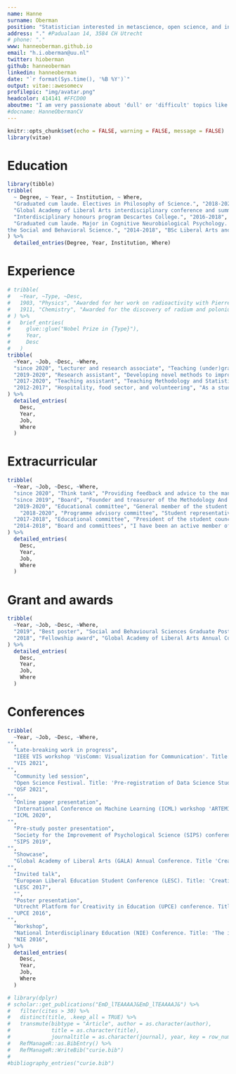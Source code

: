 ---
name: Hanne 
surname: Oberman
position: "Statistician interested in metascience, open science, and interdisciplinarity"
address: "." #Padualaan 14, 3584 CH Utrecht
# phone: "." 
www: hanneoberman.github.io
email: "h.i.oberman@uu.nl"
twitter: hioberman
github: hanneoberman
linkedin: hanneoberman
date: "`r format(Sys.time(), '%B %Y')`"
output: vitae::awesomecv
profilepic: "img/avatar.png"
headcolor: 414141 #FFCD00
aboutme: "I am very passionate about 'dull' or 'difficult' topics like statistics, programming, and philosophy of science. I'm motivated to use my enthusiasm and expertise to improve the quality of academic research and education. I aspire to (help others to) solve complex real-world problems that require insights from many disciplines and methodologies."
#docname: HanneObermanCV
---

```{r setup, include=FALSE}
knitr::opts_chunk$set(echo = FALSE, warning = FALSE, message = FALSE)
library(vitae)
```

<!-- # About me -->

<!--  * I am very passionate about 'dull' or 'difficult' topics like statistics, programming, and philosophy of science. -->
<!--  * I want to bring insights from different disciplines and methodologies together to solve complex real-world problems. -->
<!--  * I am motivated to .   -->



# Education

```{r}
library(tibble)
tribble(
  ~ Degree, ~ Year, ~ Institution, ~ Where,
  "Graduated cum laude. Electives in Philosophy of Science.", "2018-2020", "MSc Methodology and Statistics for the Behavioural, Biomedical and Social Sciences", "Utrecht University",
  "Global Academy of Liberal Arts interdisciplinary conference and summer school.", "2018", "Graduate Summer School", "Concordia University, Montreal",
  "Interdisciplinary honours program Descartes College.", "2016-2018", "Honours Degree", "Utrecht University",
  "Graduated cum laude. Major in Cognitive Neurobiological Psychology. Minor in Governance for Sustainable Development, and Methods and Statistics in
the Social and Behavioral Science.", "2014-2018", "BSc Liberal Arts and Sciences", "Utrecht University"
) %>% 
  detailed_entries(Degree, Year, Institution, Where)
```

# Experience

```{r}
# tribble(
#   ~Year, ~Type, ~Desc,
#   1903, "Physics", "Awarded for her work on radioactivity with Pierre Curie and Henri Becquerel",
#   1911, "Chemistry", "Awarded for the discovery of radium and polonium"
# ) %>% 
#   brief_entries(
#     glue::glue("Nobel Prize in {Type}"),
#     Year, 
#     Desc
#   )
tribble(
  ~Year, ~Job, ~Desc, ~Where,
  "since 2020", "Lecturer and research associate", "Teaching (under)graduate courses in statistics and data science. Researching missing data imputation and visualization. With Dr. Gerko Vink and Prof. Dr. Stef van Buuren. My aim is to develop interactive evaluation tools for incomplete data.", "Utrecht University",
  "2019-2020", "Research assistant", "Developing novel methods to improve the validity of social scientific prediction. With Dr. Dong Nguyen and Dr. Daniel Oberski. My task was to develop a reproducible pipelne for natural language processing with `R` and `Python`. I mostly focussed on the prerequisites for 'pre-registration' of these kinds of analyses.", "Utrecht University",
  "2017-2020", "Teaching assistant", "Teaching Methodology and Statistics and Experimental Psychology courses at all undergraduate levels. Tasks varied from practical supervision to lecturing, and from leading workgroups to grading assignments.", "Utrecht University",
  "2012-2017", "Hospitality, food sector, and volunteering", "As a student, I have always worked part-time in restaurants and at a sustainable food start-up. Next to that, I have volunteered at an animal shelter and several (cultural) festivals. Tasks include supervision of a team of 5-10 collegues, customer service, and account management.", "E.g., Dudok Rotterdam",
) %>%
  detailed_entries(
    Desc,
    Year,
    Job, 
    Where
  )
```

# Extracurricular
```{r}
tribble(
  ~Year, ~Job, ~Desc, ~Where,
  "since 2020", "Think tank", "Providing feedback and advice to the management teams of the Faculty of Social and Behavioural Sciences.", "Utrecht University",
  "since 2019", "Board", "Founder and treasurer of the Methodology And Statistics Alumni Society (MASAS). Tasks include planning events and developing the network.", "MASAS",
  "2019-2020", "Educational committee", "General member of the student council Faculty of Social and Behavioural Sciences  Research Masters.", "Utrecht University",
    "2018-2020", "Programme advisory committee", "Student representative Methodology and Statistics for the Behavioural, Biomedical and Social Sciences.", "Utrecht University",
  "2017-2018", "Educational committee", "President of the student council Liberal Arts and Sciences; vicepresident of the educational committee.", "Utrecht University",
  "2014-2018", "Board and committees", "I have been an active member of the study association Liberal Arts and Sciences, USLAS Atlas. Positions include vice-president of the association, president of the parents' day committee, secretary of the travel committee, and student-mentorship.", "USLAS Atlas",
) %>%
  detailed_entries(
    Desc,
    Year,
    Job, 
    Where
  )
```

# Grant and awards
```{r}
tribble(
  ~Year, ~Job, ~Desc, ~Where,
  "2019", "Best poster", "Social and Behavioural Sciences Graduate Poster Fair. Poster presentation about scientific practices around non-significant results: 'Will You Publish Null Papers?', in collaboration with Jerry Wenzel.", "Utrecht University",
  "2018", "Fellowship award", "Global Academy of Liberal Arts Annual Conference 'Creativity and the Liberal Arts' (HUMA 887).", "Concordia University, Montreal",
) %>%
  detailed_entries(
    Desc,
    Year,
    Job, 
    Where
  )
```

# Conferences
```{r}
tribble(
  ~Year, ~Job, ~Desc, ~Where,
"",
  "Late-breaking work in progress",
  "IEEE VIS workshop 'VisComm: Visualization for Communication'. Title: 'Visualizing Uncertainty Due to Missing Data'.",
  "VIS 2021",
"",
  "Community led session",
  "Open Science Festival. Title: 'Pre-registration of Data Science Studies'.",
  "OSF 2021",
"",
  "Online paper presentation",
  "International Conference on Machine Learning (ICML) workshop 'ARTEMISS: The Art of Learning with Missing Values'. Title: 'Missing the Point: Non-Convergence in Iterative Imputation Algorithms'.",
  "ICML 2020",
"",
  "Pre-study poster presentation",
  "Society for the Improvement of Psychological Science (SIPS) conference. Title: 'ShinyMICE: Developing a Missing Data Evaluation Suite (Master's Thesis Methodology and Statistics)'.",
  "SIPS 2019",
"",
  "Showcase",
  "Global Academy of Liberal Arts (GALA) Annual Conference. Title 'Creativity and the Liberal Arts'.", "GALA 2018",
"",
  "Invited talk",
  "European Liberal Education Student Conference (LESC). Title: 'Creating Creativity? Assessing adaptive expertise in Liberal Education students'.",
  "LESC 2017",
  "",
  "Poster presentation",
  "Utrecht Platform for Creativity in Education (UPCE) conference. Title: 'Assessing Adaptive Expertise in Higher Education Students'.",
  "UPCE 2016",
"",
  "Workshop",
  "National Interdisciplinary Education (NIE) Conference. Title: 'The interdisciplinary research process in practice'.",
  "NIE 2016",
) %>%
  detailed_entries(
    Desc,
    Year,
    Job, 
    Where
  )
```

<!-- # Publications -->

```{r}
# library(dplyr)
# scholar::get_publications("EmD_lTEAAAAJ&EmD_lTEAAAAJ&") %>% 
#   filter(cites > 30) %>% 
#   distinct(title, .keep_all = TRUE) %>%
#   transmute(bibtype = "Article", author = as.character(author),
#             title = as.character(title),
#             journaltitle = as.character(journal), year, key = row_number()) %>% 
#   RefManageR::as.BibEntry() %>% 
#   RefManageR::WriteBib("curie.bib")
# 
#bibliography_entries("curie.bib")
```

